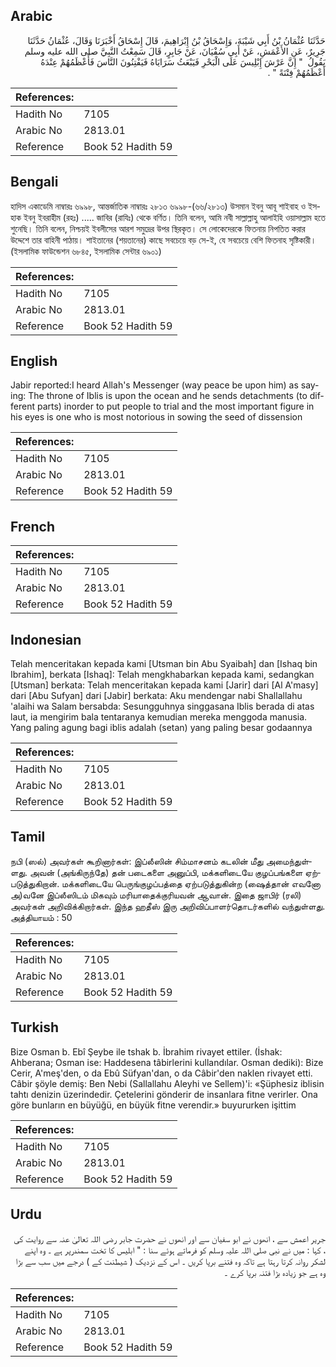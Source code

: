 ## Arabic


<div dir="rtl" lang="ar" style={{fontSize:'larger',backgroundColor:'#f8f9fa',padding:20}}>
حَدَّثَنَا عُثْمَانُ بْنُ أَبِي شَيْبَةَ، وَإِسْحَاقُ بْنُ إِبْرَاهِيمَ، قَالَ إِسْحَاقُ أَخْبَرَنَا وَقَالَ، عُثْمَانُ حَدَّثَنَا جَرِيرٌ، عَنِ الأَعْمَشِ، عَنْ أَبِي سُفْيَانَ، عَنْ جَابِرٍ، قَالَ سَمِعْتُ النَّبِيَّ صلى الله عليه وسلم يَقُولُ ‏ "‏ إِنَّ عَرْشَ إِبْلِيسَ عَلَى الْبَحْرِ فَيَبْعَثُ سَرَايَاهُ فَيَفْتِنُونَ النَّاسَ فَأَعْظَمُهُمْ عِنْدَهُ أَعْظَمُهُمْ فِتْنَةً ‏"‏ ‏.‏
</div>
<div style={{backgroundColor:'#f8f9fa',padding:20, marginBottom: 10}}><table> <thead> <tr> <th>References:</th> <th></th> </tr> </thead> <tbody><tr><td>Hadith No</td><td>7105</td></tr><tr><td>Arabic No</td><td>2813.01</td></tr><tr><td>Reference</td><td>Book 52 Hadith 59</td></tr></tbody></table></div>

## Bengali


<div dir="ltr" lang="bn" style={{fontSize:'larger',backgroundColor:'#f8f9fa',padding:20}}>
হাদিস একাডেমি নাম্বারঃ ৬৯৯৮, আন্তর্জাতিক নাম্বারঃ ২৮১৩ ৬৯৯৮-(৬৬/২৮১৩) উসমান ইবনু আবূ শাইবাহ ও ইসহাক ইবনু ইবরাহীম (রহঃ) ..... জাবির (রাযিঃ) থেকে বর্ণিত। তিনি বলেন, আমি নবী সাল্লাল্লাহু আলাইহি ওয়াসাল্লাম হতে শুনেছি। তিনি বলেন, নিশ্চয়ই ইবলীসের আরশ সমুদ্রের উপর স্থিরকৃত। সে লোকেদেরকে ফিতনায় নিপতিত করার উদ্দেশে তার বাহিনী পাঠায়। শাইতানের (শয়তানের) কাছে সবচেয়ে বড় সে-ই, যে সবচেয়ে বেশি ফিতনাহ সৃষ্টিকারী। (ইসলামিক ফাউন্ডেশন ৬৮৪৫, ইসলামিক সেন্টার ৬৯০১)
</div>
<div style={{backgroundColor:'#f8f9fa',padding:20, marginBottom: 10}}><table> <thead> <tr> <th>References:</th> <th></th> </tr> </thead> <tbody><tr><td>Hadith No</td><td>7105</td></tr><tr><td>Arabic No</td><td>2813.01</td></tr><tr><td>Reference</td><td>Book 52 Hadith 59</td></tr></tbody></table></div>

## English


<div dir="ltr" lang="en" style={{fontSize:'larger',backgroundColor:'#f8f9fa',padding:20}}>
Jabir reported:I heard Allah's Messenger (way peace be upon him) as saying: The throne of Iblis is upon the ocean and he sends detachments (to different parts) inorder to put people to trial and the most important figure in his eyes is one who is most notorious in sowing the seed of dissension
</div>
<div style={{backgroundColor:'#f8f9fa',padding:20, marginBottom: 10}}><table> <thead> <tr> <th>References:</th> <th></th> </tr> </thead> <tbody><tr><td>Hadith No</td><td>7105</td></tr><tr><td>Arabic No</td><td>2813.01</td></tr><tr><td>Reference</td><td>Book 52 Hadith 59</td></tr></tbody></table></div>

## French


<div dir="ltr" lang="fr" style={{fontSize:'larger',backgroundColor:'#f8f9fa',padding:20}}>

</div>
<div style={{backgroundColor:'#f8f9fa',padding:20, marginBottom: 10}}><table> <thead> <tr> <th>References:</th> <th></th> </tr> </thead> <tbody><tr><td>Hadith No</td><td>7105</td></tr><tr><td>Arabic No</td><td>2813.01</td></tr><tr><td>Reference</td><td>Book 52 Hadith 59</td></tr></tbody></table></div>

## Indonesian


<div dir="ltr" lang="id" style={{fontSize:'larger',backgroundColor:'#f8f9fa',padding:20}}>
Telah menceritakan kepada kami [Utsman bin Abu Syaibah] dan [Ishaq bin Ibrahim], berkata [Ishaq]: Telah mengkhabarkan kepada kami, sedangkan [Utsman] berkata: Telah menceritakan kepada kami [Jarir] dari [Al A'masy] dari [Abu Sufyan] dari [Jabir] berkata: Aku mendengar nabi Shallallahu 'alaihi wa Salam bersabda: Sesungguhnya singgasana Iblis berada di atas laut, ia mengirim bala tentaranya kemudian mereka menggoda manusia. Yang paling agung bagi iblis adalah (setan) yang paling besar godaannya
</div>
<div style={{backgroundColor:'#f8f9fa',padding:20, marginBottom: 10}}><table> <thead> <tr> <th>References:</th> <th></th> </tr> </thead> <tbody><tr><td>Hadith No</td><td>7105</td></tr><tr><td>Arabic No</td><td>2813.01</td></tr><tr><td>Reference</td><td>Book 52 Hadith 59</td></tr></tbody></table></div>

## Tamil


<div dir="ltr" lang="ta" style={{fontSize:'larger',backgroundColor:'#f8f9fa',padding:20}}>
நபி (ஸல்) அவர்கள் கூறினார்கள்: இப்லீஸின் சிம்மாசனம் கடலின் மீது அமைந்துள்ளது. அவன் (அங்கிருந்தே) தன் படைகளை அனுப்பி, மக்களிடையே குழப்பங்களை ஏற்படுத்துகிறான். மக்களிடையே பெருங்குழப்பத்தை ஏற்படுத்துகின்ற (ஷைத்தான் எவனோ அ)வனே இப்லீஸிடம் மிகவும் மரியாதைக்குரியவன் ஆவான். இதை ஜாபிர் (ரலி) அவர்கள் அறிவிக்கிறார்கள். இந்த ஹதீஸ் இரு அறிவிப்பாளர்தொடர்களில் வந்துள்ளது. அத்தியாயம் : 50
</div>
<div style={{backgroundColor:'#f8f9fa',padding:20, marginBottom: 10}}><table> <thead> <tr> <th>References:</th> <th></th> </tr> </thead> <tbody><tr><td>Hadith No</td><td>7105</td></tr><tr><td>Arabic No</td><td>2813.01</td></tr><tr><td>Reference</td><td>Book 52 Hadith 59</td></tr></tbody></table></div>

## Turkish


<div dir="ltr" lang="tr" style={{fontSize:'larger',backgroundColor:'#f8f9fa',padding:20}}>
Bize Osman b. Ebî Şeybe ile tshak b. İbrahim rivayet ettiler. (İshak: Ahberana; Osman ise: Haddesena tâbirlerini kullandılar. Osman dediki): Bize Cerir, A'meş'den, o da Ebû Süfyan'dan, o da Câbir'den naklen rivayet etti. Câbir şöyle demiş: Ben Nebi (Sallallahu Aleyhi ve Sellem)'i: «Şüphesiz iblisin tahtı denizin üzerindedir. Çetelerini gönderir de insanlara fitne verirler. Ona göre bunların en büyüğü, en büyük fitne verendir.» buyururken işittim
</div>
<div style={{backgroundColor:'#f8f9fa',padding:20, marginBottom: 10}}><table> <thead> <tr> <th>References:</th> <th></th> </tr> </thead> <tbody><tr><td>Hadith No</td><td>7105</td></tr><tr><td>Arabic No</td><td>2813.01</td></tr><tr><td>Reference</td><td>Book 52 Hadith 59</td></tr></tbody></table></div>

## Urdu


<div dir="rtl" lang="ur" style={{fontSize:'larger',backgroundColor:'#f8f9fa',padding:20}}>
جریر اعمش سے ، انھوں نے ابو سفیان سے اور انھوں نے حضرت جابر رضی اللہ تعالیٰ عنہ سے روایت کی ، کہا : میں نے نبی صلی اللہ علیہ وسلم کو فرماتے ہوئے سنا : " ابلیس کا تخت سمندرپر ہے ۔ وہ اپنے لشکر روانہ کرتا رہتا ہے تاکہ وہ فتنے برپا کریں ۔ اس کے نزدیک ( شیطنت کے ) درجے میں سب سے بڑا وہ ہے جو زیادہ بڑا فتنہ برپا کرے ۔
</div>
<div style={{backgroundColor:'#f8f9fa',padding:20, marginBottom: 10}}><table> <thead> <tr> <th>References:</th> <th></th> </tr> </thead> <tbody><tr><td>Hadith No</td><td>7105</td></tr><tr><td>Arabic No</td><td>2813.01</td></tr><tr><td>Reference</td><td>Book 52 Hadith 59</td></tr></tbody></table></div>